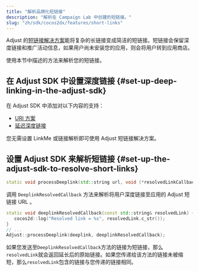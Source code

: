 ```yaml
---
title: "解析品牌化短链接"
description: "解析在 Campaign Lab 中创建的短链接。"
slug: "zh/sdk/cocos2dx/features/short-links"
---
```


Adjust 的[短链接解决方案](https://help.adjust.com/zh/article/short-branded-links)能将复杂的长链接变成简洁的短链接。短链接会保留深度链接和推广活动信息，如果用户尚未安装您的应用，则会将用户转到应用商店。

使用本节中描述的方法来解析您的短链接。

## 在 Adjust SDK 中设置深度链接 {#set-up-deep-linking-in-the-adjust-sdk}

在 Adjust SDK 中添加对以下内容的支持：

-  [URI 方案](/zh/sdk/cocos2dx/features/deep-links)
-  [延迟深度链接](/zh/sdk/cocos2dx/features/deep-links#deferred-deep-linking)

<Callout type="note">

您无需设置 LinkMe 或链接解析即可使用 Adjust 短链接解决方案。

</Callout>

## 设置 Adjust SDK 来解析短链接 {#set-up-the-adjust-sdk-to-resolve-short-links}

<CodeBlock title="方法签名">

```cpp
static void processDeeplink(std::string url, void (*resolvedLinkCallback)(std::string resolvedLink));
```

</CodeBlock>

调用 `DeeplinkResolvedCallback` 方法来解析将用户深度链接至应用的 Adjust 短链接 URL 。

```cpp
static void deeplinkResolvedCallback(const std::string& resolvedLink) {
   cocos2d::log("Resolved link = %s", resolvedLink.c_str());
}
// ...
Adjust::processDeeplink(deeplink, deeplinkResolvedCallback);
```

如果您发送至`DeeplinkResolvedCallback`方法的链接为短链接，那么`resolvedLink`就会返回延长后的原始链接。如果您传递给该方法的链接未被缩短，那么`resolvedLink`包含的链接与您传递的链接相同。

